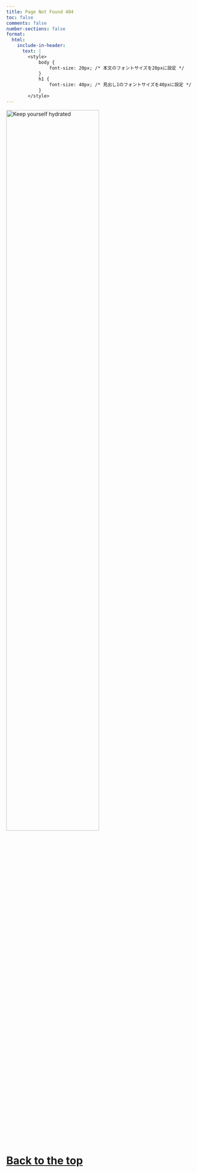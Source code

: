```yaml
---
title: Page Not Found 404
toc: false
comments: false
number-sections: false
format:
  html:
    include-in-header:
      text: | 
        <style>
            body {
                font-size: 20px; /* 本文のフォントサイズを20pxに設定 */
            }
            h1 {
                font-size: 40px; /* 見出し1のフォントサイズを40pxに設定 */
            }
        </style>
---
```


[![Keep yourself hydrated](static/Files/秋田犬.jpg){fig-align="center" width="70%"}](https://162348.github.io/)

# [Back to the top](https://162348.github.io/)